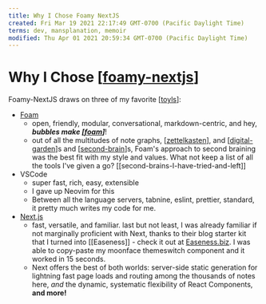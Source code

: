 ```yaml
---
title: Why I Chose Foamy NextJS
created: Fri Mar 19 2021 22:17:49 GMT-0700 (Pacific Daylight Time)
terms: dev, mansplanation, memoir
modified: Thu Apr 01 2021 20:59:34 GMT-0700 (Pacific Daylight Time)
---
```


# Why I Chose [[foamy-nextjs]]

Foamy-NextJS draws on three of my favorite [[toyls]]:

- [Foam](https://foambubble.github.io)
  - open, friendly, modular, conversational, markdown-centric, and hey, **_bubbles make [[foam]]_**!
  - out of all the multitudes of note graphs, [[zettelkasten]], and [[digital-garden]]s and [[second-brain]]s, Foam's approach to second braining was the best fit with my style and values. What not keep a list of all the tools I've given a go? [[second-brains-I-have-tried-and-left]]
- VSCode
  - super fast, rich, easy, extensible
  - I gave up Neovim for this
  - Between all the language servers, tabnine, eslint, prettier, standard, it pretty much writes my code for me.
- [Next.js](https://nextjs.org/docs)
  - fast, versatile, and familiar. last but not least, I was already familiar if not marginally proficient with Next, thanks to their blog starter kit that I turned into [[Easeness]] - check it out at [Easeness.biz](https://easeness.biz). I was able to copy-paste my moonface themeswitch component and it worked in 15 seconds.
  - Next offers the best of both worlds: server-side static generation for lightning fast page loads and routing among the thousands of notes here, _and_ the dynamic, systematic flexibility of React Components, **and more!**

[//begin]: # 'Autogenerated link references for markdown compatibility'
[foamy-nextjs]: foamy-nextjs 'Foamy NextJS Starter'
[toyls]: toyls 'toyls'
[foam]: foam 'Foam'
[zettelkasten]: zettelkasten 'Zettelkasten'
[digital-garden]: digital-garden 'Digital Garden'
[second-brain]: second-brain 'Second Brain'
[//end]: # 'Autogenerated link references'
